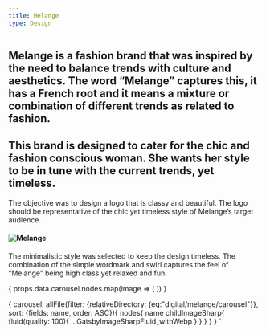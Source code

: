 ```yaml
---
title: Melange
type: Design
---
```











## Melange is a fashion brand that was inspired by the need to balance trends with culture and aesthetics. The word “Melange” captures this, it has a French root and it means a mixture or combination of different trends as related to fashion.

## This brand is designed to cater for the chic and fashion conscious woman. She wants her style to be in tune with the current trends, yet timeless.

The objective was to design a logo that is classy and beautiful. The logo should be representative of the chic yet timeless style of Melange’s target audience.

#### ![Melange](../../../../assets/images/digital/melange/melange.png)

The minimalistic style was selected to keep the design timeless. The combination of the simple wordmark and swirl captures the feel of “Melange” being high class yet relaxed and fun.

<Carousel marginBottom={50}>
  {
    props.data.carousel.nodes.map(image => (
      <ArticleCarouselItem
        fluid={image.childImageSharp.fluid}
    />
    ))
  }
</Carousel>

 {
  carousel: allFile(filter: {relativeDirectory: {eq:"digital/melange/carousel"}}, sort: {fields: name, order: ASC}){
      nodes{
        name
        childImageSharp{
          fluid(quality: 100){
              ...GatsbyImageSharpFluid_withWebp
          }
        }
      }
    }
 }
`
